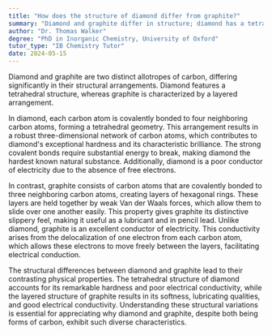```yaml
---
title: "How does the structure of diamond differ from graphite?"
summary: "Diamond and graphite differ in structure; diamond has a tetrahedral structure while graphite has a layered structure."
author: "Dr. Thomas Walker"
degree: "PhD in Inorganic Chemistry, University of Oxford"
tutor_type: "IB Chemistry Tutor"
date: 2024-05-15
---
```


Diamond and graphite are two distinct allotropes of carbon, differing significantly in their structural arrangements. Diamond features a tetrahedral structure, whereas graphite is characterized by a layered arrangement.

In diamond, each carbon atom is covalently bonded to four neighboring carbon atoms, forming a tetrahedral geometry. This arrangement results in a robust three-dimensional network of carbon atoms, which contributes to diamond's exceptional hardness and its characteristic brilliance. The strong covalent bonds require substantial energy to break, making diamond the hardest known natural substance. Additionally, diamond is a poor conductor of electricity due to the absence of free electrons.

In contrast, graphite consists of carbon atoms that are covalently bonded to three neighboring carbon atoms, creating layers of hexagonal rings. These layers are held together by weak Van der Waals forces, which allow them to slide over one another easily. This property gives graphite its distinctive slippery feel, making it useful as a lubricant and in pencil lead. Unlike diamond, graphite is an excellent conductor of electricity. This conductivity arises from the delocalization of one electron from each carbon atom, which allows these electrons to move freely between the layers, facilitating electrical conduction.

The structural differences between diamond and graphite lead to their contrasting physical properties. The tetrahedral structure of diamond accounts for its remarkable hardness and poor electrical conductivity, while the layered structure of graphite results in its softness, lubricating qualities, and good electrical conductivity. Understanding these structural variations is essential for appreciating why diamond and graphite, despite both being forms of carbon, exhibit such diverse characteristics.
    